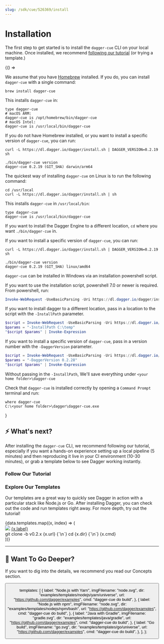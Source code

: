 ```yaml
---
slug: /sdk/cue/526369/install
---
```


# Installation

The first step to get started is to install the `dagger-cue` CLI on your local machine.
Once installed, we recommend [following our tutorial](/1200/local-dev) (or trying a template.)



<BrowserOnly>
{() =>
<Tabs defaultValue={
 window.navigator.userAgent.indexOf('Linux') != -1 ? 'linux':
 window.navigator.userAgent.indexOf('Win') != -1 ? 'windows':
 'macos'}
groupId="os"
values={[
{label: 'macOS', value: 'macos'}, {label: 'Linux', value: 'linux'}, {label: 'Windows', value: 'windows'},
]}>

<TabItem value="macos">

We assume that you have [Homebrew](https://brew.sh/) installed.
If you do, you can install `dagger-cue` with a single command:

```shell
brew install dagger-cue
```

This installs `dagger-cue` in:

```shell
type dagger-cue
# macOS ARM:
dagger-cue is /opt/homebrew/bin/dagger-cue
# macOS Intel:
dagger-cue is /usr/local/bin/dagger-cue
```

If you do not have Homebrew installed, or you want to install a specific version of `dagger-cue`, you can run:

```shell
curl -L https://dl.dagger.io/dagger/install.sh | DAGGER_VERSION=0.2.19 sh

./bin/dagger-cue version
dagger-cue 0.2.19 (GIT_SHA) darwin/arm64
```

</TabItem>

<TabItem value="linux">

The quickest way of installing `dagger-cue` on Linux is to run the following command:

```shell
cd /usr/local
curl -L https://dl.dagger.io/dagger/install.sh | sh
```

This installs `dagger-cue` in `/usr/local/bin`:

```shell
type dagger-cue
dagger-cue is /usr/local/bin/dagger-cue
```

If you want to install the Dagger Engine to a different location, `cd` where you want `./bin/dagger-cue` in.

If you want to install a specific version of `dagger-cue`, you can run:

```shell
curl -L https://dl.dagger.io/dagger/install.sh | DAGGER_VERSION=0.2.19 sh

./bin/dagger-cue version
dagger-cue 0.2.19 (GIT_SHA) linux/amd64
```

</TabItem>

<TabItem value="windows">

`dagger-cue` can be installed in Windows via an installation powershell script.

If you want to use the installation script, powershell 7.0 or newer is required. From powershell, run:

```Powershell
Invoke-WebRequest -UseBasicParsing -Uri https://dl.dagger.io/dagger/install.ps1 | Invoke-Expression
```

If you want to install dagger to a different location, pass in a location to the script with the `-InstallPath` parameter.

```Powershell
$script = Invoke-WebRequest -UseBasicParsing -Uri https://dl.dagger.io/dagger/install.ps1
$params = "-InstallPath C:\temp"
"$script $params" | Invoke-Expression
```

If you want to install a specific version of `dagger-cue`, pass in a version number with the `-DaggerVersion` parameter.

```Powershell
$script = Invoke-WebRequest -UseBasicParsing -Uri https://dl.dagger.io/dagger/install.ps1
$params = "-DaggerVersion 0.2.28"
"$script $params" | Invoke-Expression
```

Without passing in the `-InstallPath`, We'll save everything under `<your home folder>\dagger-cue`

Check that `dagger-cue` is installed correctly by opening a `Command Prompt` terminal and run:

```shell
where dagger-cue
C:\<your home folder>\dagger\dagger-cue.exe
```
</TabItem>

</Tabs>
}

</BrowserOnly>

## ⚡ What's next?

After installing the `dagger-cue` CLI, we recommend following our tutorial, especially if you want a hands-on experience setting up a local pipeline (5 minutes) and then reproducing it live in your CI environment (10-30 minutes), or grab a template below to see Dagger working instantly.

### Follow Our Tutorial

<TutorialCard
  img="/img/dagger-planning_astronaute.png"
  title="✨ Tutorial: Test your CI locally ✨"
  description="In this quick tutorial you'll learn how to build, test and deploy your pipeline locally and then integrate it in your own CI environment."
  buttonLabel="Let's Build!"
  url="/sdk/cue/470907/local-dev"
/>

### Explore Our Templates

Our templates are a great way to quickly see Dagger in action with a particular stack like Node.js or Go. After installing Dagger, you can check out the code and run templates right away. For more depth, try out the tutorial!

<div className={styles.templates}>
   {data.templates.map((x, index) => (
     <div className={styles.templateCard}>
       <div className={styles.templateInfo}>
         <img className="not-zoom" src={`/img/getting-started/install-dagger/${x.imgFilename}`} />
         <a href={x.url}>{x.label}</a>
       </div>
       <CodeBlock>
         git clone -b v0.2.x {x.url}
         {`\n`}
         cd {x.dir}
         {`\n`}
         {x.cmd}
       </CodeBlock>
     </div>
   ))}
 </div>

---

## 📖 Want To Go Deeper?

If you want to dig into the details, we recommend you read our Concepts section.

<Button label="How It Works" docPath="sdk/cue/159741/how-it-works" />

  templates: [
    {
      label: "Node.js with Yarn",
      imgFilename: "node.svg",
      dir: "examples/templates/nodejs/yarn/universe",
      url: "https://github.com/dagger/examples",
      cmd: "dagger-cue do build",
    },
    {
      label: "Node.js with npm",
      imgFilename: "node.svg",
      dir: "examples/templates/nodejs/npm/bash",
      url: "https://github.com/dagger/examples",
      cmd: "dagger-cue do build",
    },
    {
      label: "Java with Gradle",
      imgFilename: "gradle.svg",
      dir: "examples/templates/java/gradle",
      url: "https://github.com/dagger/examples",
      cmd: "dagger-cue do build",
    },
    {
      label: "Go build",
      imgFilename: "go.svg",
      dir: "examples/templates/go/universe",
      url: "https://github.com/dagger/examples",
      cmd: "dagger-cue do build",
    },
  ],
};
